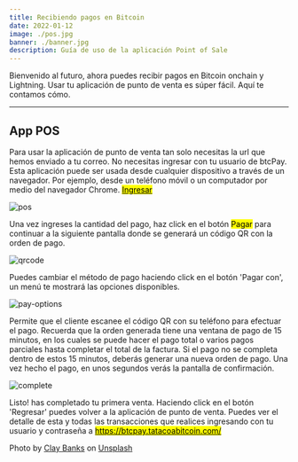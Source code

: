 ```yaml
---
title: Recibiendo pagos en Bitcoin
date: 2022-01-12
image: ./pos.jpg
banner: ./banner.jpg
description: Guía de uso de la aplicación Point of Sale
---
```


Bienvenido al futuro, ahora puedes recibir pagos en Bitcoin onchain y Lightning.
Usar tu aplicación de punto de venta es súper fácil. Aquí te contamos cómo.

---
## App POS

Para usar la aplicación de punto de venta tan solo necesitas la url que hemos
enviado a tu correo. No necesitas ingresar con tu usuario de btcPay. Esta aplicación puede ser usada desde cualquier dispositivo
a través de un navegador. Por ejemplo, desde un teléfono móvil o un computador
por medio del navegador Chrome. [<mark>Ingresar</mark>](https://btcpay.tatacoabitcoin.com/apps/2oGdKGkUxoR2ZmaGSfCCziZQ5ji3/pos)

![pos](app.png)

Una vez ingreses la cantidad del pago, haz click en el botón <mark>Pagar</mark>
para continuar a la siguiente pantalla donde se generará un código QR con la orden
de pago.

![qrcode](qrcode.png)

Puedes cambiar el método de pago haciendo click en el botón 'Pagar con',
un menú te mostrará las opciones disponibles.

![pay-options](pay-options.png)

Permite que el cliente escanee el código QR con su teléfono para efectuar el pago.
Recuerda que la orden generada tiene una ventana de pago de 15 minutos,
en los cuales se puede hacer el pago total o varios pagos parciales hasta completar el total
de la factura. Si el pago no se completa dentro de estos 15 minutos, deberás generar 
una nueva orden de pago. Una vez hecho el pago, en unos segundos verás la pantalla de confirmación.

![complete](complete.png)

Listo! has completado tu primera venta. Haciendo click en el botón 'Regresar'
puedes volver a la aplicación de punto de venta. Puedes ver el detalle de esta y todas las
transacciones que realices ingresando con tu usuario y contraseña a 
[<mark>https://btcpay.tatacoabitcoin.com/</mark>](https://btcpay.tatacoabitcoin.com/)


Photo by <a href="https://unsplash.com/@claybanks?utm_source=unsplash&utm_medium=referral&utm_content=creditCopyText">Clay Banks</a> on <a href="https://unsplash.com/s/photos/point-of-sale?utm_source=unsplash&utm_medium=referral&utm_content=creditCopyText">Unsplash</a>
  